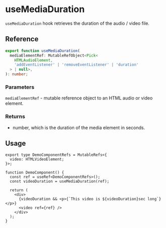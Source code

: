 
<Meta title="hooks/useMediaDuration" />

# useMediaDuration

`useMediaDuration` hook retrieves the duration of the audio / video file.

## Reference

```ts
export function useMediaDuration(
  mediaElementRef: MutableRefObject<Pick<
    HTMLAudioElement,
    'addEventListener' | 'removeEventListener' | 'duration'
  > | null>,
): number;
```

### Parameters

`mediaElementRef` - mutable reference object to an HTML audio or video element.

### Returns

- number, which is the duration of the media element in seconds.

## Usage

```tsx
export type DemoComponentRefs = MutableRefs<{
  video: HTMLVideoElement;
}>;

function DemoComponent() {
  const ref = useRef<DemoComponentRefs>();
  const videoDuration = useMediaDuration(ref);

  return (
    <div>
      {videoDuration && <p>{`This video is ${videoDuration}sec long`}</p>}
      <video ref={ref} />
    </div>
  );
}
```
